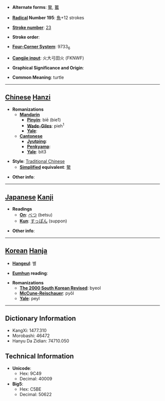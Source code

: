 * '''Alternate forms''': [[鳖]], [[龞]]

* '''[[Wiktionary:Chinese radical index| Radical]] Number 195''': [[Wiktionary:Chinese radical index 魚|魚]]+12 strokes

* '''[[Wiktionary:Chinese total strokes index|Stroke number]]''': [[Wiktionary:Chinese total strokes index 23|23]]

* '''Stroke order''': 

* '''[[Wiktionary:Chinese four corner index|Four-Corner System]]''': 9733<sub>6</sub>

* '''[[Wiktionary:Chinese Cangjie index|Cangjie input]]''': 火大弓田火 (FKNWF)

* '''Graphical Significance and Origin''': 

* '''Common Meaning''': turtle

----

== [[Chinese]] [[Hanzi]] ==

* '''Romanizations'''
** '''[[Mandarin]]'''
*** '''[[Pinyin]]''': biē (bie1)
*** '''[[Wade-Giles]]''': pieh<sup>1</sup>
*** '''[[Yale]]''': 
** '''[[Cantonese]]'''
*** '''[[Jyutping]]''':
*** '''[[Penkyamp]]''': 
*** '''[[Yale]]''': bit3

* '''Style''': [[Traditional Chinese]] 
** '''[[Simplified Chinese|Simplified]] equivalent''': [[鳖]]

* '''Other info''': 

----

== [[Japanese]] [[Kanji]] ==

* '''Readings'''
** '''[[On]]''': [[べつ]] (betsu)
** '''[[Kun]]''': [[すっぽん]] (suppon)

* '''Other info''':  

----

== [[Korean]] [[Hanja]] ==

* '''[[Hangeul]]''': 별

* '''[[Eumhun]] reading''': 

* '''Romanizations'''
** '''[[The 2000 South Korean Revised Romanization|The 2000 South Korean Revised]]''': byeol
** '''[[McCune-Reischauer]]''': pyŏl
** '''[[Yale]]''': peyl

----

== Dictionary Information ==

* KangXi: 1477.310
* Morobashi: 46472
* Hanyu Da Zidian: 74710.050

== Technical Information ==

* '''Unicode''':
** Hex: 9C49
** Decimal: 40009
* '''Big5''':
** Hex: C5BE
** Decimal: 50622